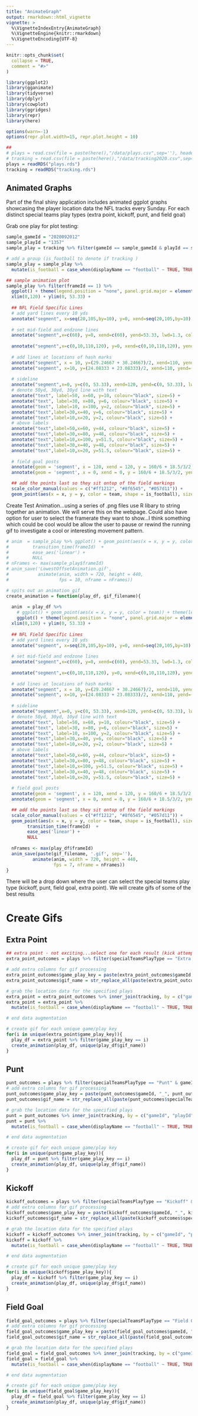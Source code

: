 ```yaml
---
title: "AnimateGraph"
output: rmarkdown::html_vignette
vignette: >
  %\VignetteIndexEntry{AnimateGraph}
  %\VignetteEngine{knitr::rmarkdown}
  %\VignetteEncoding{UTF-8}
---
```


```r
knitr::opts_chunk$set(
  collapse = TRUE,
  comment = "#>"
)
```

```r
library(ggplot2)
library(gganimate)
library(tidyverse)
library(dplyr)
library(cowplot)
library(ggridges)
library(repr)
library(here)

options(warn=-1)
options(repr.plot.width=15, repr.plot.height = 10)
```

```r
##
# plays = read.csv(file = paste(here(),"/data/plays.csv",sep=''), header = TRUE, stringsAsFactors = FALSE)
# tracking = read.csv(file = paste(here(),"/data/tracking2020.csv",sep=''), header = TRUE, stringsAsFactors = FALSE)
plays = readRDS("plays.rds")
tracking = readRDS("tracking.rds")
```


## Animated Graphs

Part of the final shiny application includes animated ggplot graphs showcasing the player location data
 the NFL tracks every Sunday. For each distinct special teams play types (extra point, kickoff, punt, and field goal)


Grab one play for plot testing:
```r
sample_gameId = "2020092012"
sample_playId = "1357"
sample_play = tracking %>% filter(gameId == sample_gameId & playId == sample_playId)

# add a group (is_football to denote if tracking ) 
sample_play = sample_play %>% 
  mutate(is_football = case_when(displayName == "football" ~ TRUE, TRUE ~ FALSE))

## sample animation plot
sample_play %>% filter(frameId == 1) %>% 
  ggplot() + theme(legend.position = "none", panel.grid.major = element_blank(), panel.grid.minor = element_blank(), axis.text.x=element_blank(), axis.ticks.x=element_blank(), axis.text.y=element_blank(), axis.ticks.y=element_blank(), panel.background = element_rect(fill = "#c2efff")) +
  xlim(0,120) + ylim(0, 53.33) +
  
  ## NFL Field Specific Lines
  # add yard lines every 10 yds
  annotate("segment", x=seq(20,105,by=10), y=0, xend=seq(20,105,by=10), yend=53.33, col="black") +
  
  # set mid-field and endzone lines
  annotate("segment",x=c(60), y=0, xend=c(60), yend=53.33, lwd=1.3, col="white") +
  
  annotate("segment",x=c(0,10,110,120), y=0, xend=c(0,10,110,120), yend=53.33, lwd=1.1, col="black") +
  
  # add lines at locations of hash marks
  annotate("segment", x = 10, y=(29.24667 + 30.24667)/2, xend=110, yend=(29.24667 + 30.24667)/2, color="white", lwd=1.05) +
  annotate("segment", x=10, y=(24.08333 + 23.08333)/2, xend=110, yend=(24.08333 + 23.08333)/2, color="white", lwd=1.05) +
  
  # sideline
  annotate("segment",x=0, y=c(0, 53.33), xend=120, yend=c(0, 53.33), lwd=1.3, col="black") +
  # denote 50yd, 30yd, 10yd line with text
  annotate("text", label=50, x=60, y=10, colour="black", size=5) + 
  annotate("text", label=30, x=80, y=6, colour="black", size=5) + 
  annotate("text", label=10, x=100, y=2, colour="black", size=5) + 
  annotate("text",label=30,x=40, y=6, colour="black", size=5) + 
  annotate("text",label=10,x=20, y=2, colour="black", size=5) + 
  # above labels
  annotate("text",label=50,x=60, y=44, colour="black", size=5) + 
  annotate("text",label=30,x=80, y=48, colour="black", size=5) + 
  annotate("text",label=10,x=100, y=51.5, colour="black", size=5) + 
  annotate("text",label=30,x=40, y=48, colour="black", size=5) + 
  annotate("text",label=10,x=20, y=51.5, colour="black", size=5) + 
  
  # field goal posts
  annotate(geom = 'segment', x = 120, xend = 120, y = 160/6 + 18.5/3/2, yend = 160/6 - 18.5/3/2, color = "yellow", lwd = 1.3) +
  annotate(geom = 'segment', x = 0, xend = 0, y = 160/6 + 18.5/3/2, yend = 160/6 - 18.5/3/2, color = "yellow", lwd = 1.3) +

  ## add the points last so they sit ontop of the field markings
  scale_color_manual(values = c("#ff1212", "#8f6545", "#057d11")) +
  geom_point(aes(x = x, y = y, color = team, shape = is_football), size = 3) 
```

Create Test Animation...using a series of .png files use R libary to string together an animation.
We will serve this on the webpage. Could also have option for user to select the framerate they want to show...I think something which could be cool would be allow the user to pause or rewind the running gif to investigate a cool or interesting movement pattern.
```r
# anim  = sample_play %>% ggplot() + geom_point(aes(x = x, y = y, color = team)) + theme(legend.position = "none") +
#         transition_time(frameId)  +
#         ease_aes('linear') + 
#         NULL
# nFrames <- max(sample_play$frameId)
# anim_save('LowestOffsetAnimation.gif',
#           animate(anim, width = 720, height = 440,
#                   fps = 10, nframe = nFrames))

# spits out an animation gif
create_animation = function(play_df, gif_filename){
  
  anim  = play_df %>% 
    # ggplot() + geom_point(aes(x = x, y = y, color = team)) + theme(legend.position = "none") +
    ggplot() + theme(legend.position = "none", panel.grid.major = element_blank(), panel.grid.minor = element_blank(), axis.text.x=element_blank(), axis.ticks.x=element_blank(), axis.text.y=element_blank(), axis.ticks.y=element_blank(), panel.background = element_rect(fill = "#c2efff")) +
  xlim(0,120) + ylim(0, 53.33) +
  
  ## NFL Field Specific Lines
  # add yard lines every 10 yds
  annotate("segment", x=seq(20,105,by=10), y=0, xend=seq(20,105,by=10), yend=53.33, col="black") +
  
  # set mid-field and endzone lines
  annotate("segment",x=c(60), y=0, xend=c(60), yend=53.33, lwd=1.3, col="white") +
  
  annotate("segment",x=c(0,10,110,120), y=0, xend=c(0,10,110,120), yend=53.33, lwd=1.1, col="black") +
  
  # add lines at locations of hash marks
  annotate("segment", x = 10, y=(29.24667 + 30.24667)/2, xend=110, yend=(29.24667 + 30.24667)/2, color="white", lwd=1.05) +
  annotate("segment", x=10, y=(24.08333 + 23.08333)/2, xend=110, yend=(24.08333 + 23.08333)/2, color="white", lwd=1.05) +
  
  # sideline
  annotate("segment",x=0, y=c(0, 53.33), xend=120, yend=c(0, 53.33), lwd=1.3, col="black") +
  # denote 50yd, 30yd, 10yd line with text
  annotate("text", label=50, x=60, y=10, colour="black", size=5) + 
  annotate("text", label=30, x=80, y=6, colour="black", size=5) + 
  annotate("text", label=10, x=100, y=2, colour="black", size=5) + 
  annotate("text",label=30,x=40, y=6, colour="black", size=5) + 
  annotate("text",label=10,x=20, y=2, colour="black", size=5) + 
  # above labels
  annotate("text",label=50,x=60, y=44, colour="black", size=5) + 
  annotate("text",label=30,x=80, y=48, colour="black", size=5) + 
  annotate("text",label=10,x=100, y=51.5, colour="black", size=5) + 
  annotate("text",label=30,x=40, y=48, colour="black", size=5) + 
  annotate("text",label=10,x=20, y=51.5, colour="black", size=5) + 
  
  # field goal posts
  annotate(geom = 'segment', x = 120, xend = 120, y = 160/6 + 18.5/3/2, yend = 160/6 - 18.5/3/2, color = "yellow", lwd = 1.3) +
  annotate(geom = 'segment', x = 0, xend = 0, y = 160/6 + 18.5/3/2, yend = 160/6 - 18.5/3/2, color = "yellow", lwd = 1.3) +

  ## add the points last so they sit ontop of the field markings
  scale_color_manual(values = c("#ff1212", "#8f6545", "#057d11")) +
  geom_point(aes(x = x, y = y, color = team, shape = is_football), size = 3) +
        transition_time(frameId)  +
        ease_aes('linear') + 
        NULL
  
  nFrames <- max(play_df$frameId)
  anim_save(paste(gif_filename, '.gif', sep=''),
          animate(anim, width = 720, height = 440,
                  fps = 7, nframe = nFrames))
}
```

There will be a drop down where the user can select the special teams play type (kickoff, punt, field goal, extra point). We will create gifs of some of the best results

# Create Gifs 

## Extra Point
```r
## extra point - not exciting...select one for each result (kick attempt good, blocked, kick attempt no good)
extra_point_outcomes = plays %>% filter(specialTeamsPlayType == "Extra Point" & gameId > 2020000000) %>% group_by(specialTeamsResult) %>% slice(n = 1)

# add extra columns for gif processing
extra_point_outcomes$game_play_key = paste(extra_point_outcomes$gameId, "_", extra_point_outcomes$playId, sep='')
extra_point_outcomes$gif_name = str_replace_all(paste(extra_point_outcomes$specialTeamsPlayType, "_", extra_point_outcomes$specialTeamsResult, sep=''), fixed(" "), "")

# grab the location data for the specified plays
extra_point = extra_point_outcomes %>% inner_join(tracking, by = c("gameId", "playId"))
extra_point = extra_point %>% 
  mutate(is_football = case_when(displayName == "football" ~ TRUE, TRUE ~ FALSE))

# end data augmentation

# create gif for each unique game/play key
for(i in unique(extra_point$game_play_key)){
  play_df = extra_point %>% filter(game_play_key == i)
  create_animation(play_df, unique(play_df$gif_name))
}
```

## Punt
```r
punt_outcomes = plays %>% filter(specialTeamsPlayType == "Punt" & gameId > 2020000000) %>% group_by(specialTeamsResult) %>% slice(n = 1)
# add extra columns for gif processing
punt_outcomes$game_play_key = paste(punt_outcomes$gameId, "_", punt_outcomes$playId, sep='')
punt_outcomes$gif_name = str_replace_all(paste(punt_outcomes$specialTeamsPlayType, "_", punt_outcomes$specialTeamsResult, sep=''), fixed(" "), "")

# grab the location data for the specified plays
punt = punt_outcomes %>% inner_join(tracking, by = c("gameId", "playId"))
punt = punt %>% 
  mutate(is_football = case_when(displayName == "football" ~ TRUE, TRUE ~ FALSE))

# end data augmentation

# create gif for each unique game/play key
for(i in unique(punt$game_play_key)){
  play_df = punt %>% filter(game_play_key == i)
  create_animation(play_df, unique(play_df$gif_name))
}
```

## Kickoff
```r
kickoff_outcomes = plays %>% filter(specialTeamsPlayType == "Kickoff" & gameId > 2020000000) %>% group_by(specialTeamsResult) %>% slice(n = 1)
# add extra columns for gif processing
kickoff_outcomes$game_play_key = paste(kickoff_outcomes$gameId, "_", kickoff_outcomes$playId, sep='')
kickoff_outcomes$gif_name = str_replace_all(paste(kickoff_outcomes$specialTeamsPlayType, "_", kickoff_outcomes$specialTeamsResult, sep=''), fixed(" "), "")

# grab the location data for the specified plays
kickoff = kickoff_outcomes %>% inner_join(tracking, by = c("gameId", "playId"))
kickoff = kickoff %>% 
  mutate(is_football = case_when(displayName == "football" ~ TRUE, TRUE ~ FALSE))

# end data augmentation

# create gif for each unique game/play key
for(i in unique(kickoff$game_play_key)){
  play_df = kickoff %>% filter(game_play_key == i)
  create_animation(play_df, unique(play_df$gif_name))
}
```

## Field Goal
```r
field_goal_outcomes = plays %>% filter(specialTeamsPlayType == "Field Goal" & gameId > 2020000000) %>% group_by(specialTeamsResult) %>% slice(n = 1)
# add extra columns for gif processing
field_goal_outcomes$game_play_key = paste(field_goal_outcomes$gameId, "_", field_goal_outcomes$playId, sep='')
field_goal_outcomes$gif_name = str_replace_all(paste(field_goal_outcomes$specialTeamsPlayType, "_", field_goal_outcomes$specialTeamsResult, sep=''), fixed(" "), "")

# grab the location data for the specified plays
field_goal = field_goal_outcomes %>% inner_join(tracking, by = c("gameId", "playId"))
field_goal = field_goal %>% 
  mutate(is_football = case_when(displayName == "football" ~ TRUE, TRUE ~ FALSE))

# end data augmentation

# create gif for each unique game/play key
for(i in unique(field_goal$game_play_key)){
  play_df = field_goal %>% filter(game_play_key == i)
  create_animation(play_df, unique(play_df$gif_name))
}
```

